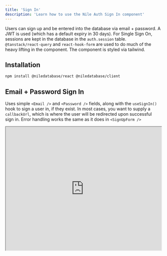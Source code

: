 ```yaml
---
title: 'Sign In'
description: 'Learn how to use the Nile Auth Sign In component'
---
```



Users can sign up and be entered into the database via email + password.  A JWT is used (which has a default expiry in 30 days). For Single Sign On, sessions are kept in the database in the `auth.session` table.
`@tanstack/react-query` and `react-hook-form` are used to do much of the heavy lifting in the component. The component is styled via tailwind.

## Installation

```bash
npm install @niledatabase/react @niledatabase/client
```

## Email + Password Sign In


Uses simple `<Email />` and `<Password />` fields, along with the `useSignIn()` hook to sign a user in, if they exist. In most cases, you want to supply a `callbackUrl`, which is where the user will be redirected upon successful sign in. Error handling works the same as it does in `<SignUpForm />`

<Tabs>
<Tab title="Preview">
  <iframe src="https://storybook.thenile.dev/iframe.html?args=&globals=&id=sign-in-form--sign-in-form" width="100%" height="400px" className="rounded-xl"/>
</Tab>
<Tab title="Component">
```jsx 
import { SignInForm } from "@niledatabase/react";

export default function SignUpPage() {
  return <SignInForm callbackUrl="/dashboard" />
}
```
</Tab>
</Tabs>



## Email Only Sign In

With an SMTP provider configured on your database, users can supply their emails and be sent a link for sign in. The users enters their email, which causes the auth service to create a token (saved to the auth.verification_tokens table in your database), and send it in an email. The token is valid for 4 hours by default. 

Once the user clicks the link, they will exchange their token for a session and be redirected to whichever page was provided in the `callbackUrl`

<Tabs>
<Tab title="Preview">
<iframe src="https://storybook.thenile.dev/iframe.html?args=&globals=&id=social-email--sign-in-with-email" width="100%" height="230px" className="rounded-xl"/>
</Tab>
<Tab title="Component">
```jsx 
import { EmailSignIn } from "@niledatabase/react";

export default function SignUpPage() {
  return <EmailSignIn callbackUrl="/dashboard" />
}
```
</Tab>
</Tabs>

## Hooks

### useSignIn

The `useSignIn` hook provides a way to authenticate users using credential-based sign-in within a React application. It utilizes React Query's `useMutation` to handle authentication requests and supports optional lifecycle callbacks for customization.

#### Installation

```sh
npm install @niledatabase/react @niledatabase/client
```

#### Usage

```tsx
import { useSignIn } from "@niledatabase/react";

const SignInComponent = () => {
  const signIn = useSignIn({
    beforeMutate: (data) => ({ ...data, extraParam: "value" }),
    onSuccess: () => console.log("Login successful"),
    onError: (error) => console.error("Login failed", error),
    callbackUrl: "/dashboard",
  });

  const handleLogin = () => {
    signIn({ email: "user@example.com", password: "securepassword" });
  };

  return <button onClick={handleLogin}>Sign In</button>;
};
```

#### API

##### `useSignIn(params?: Props): (data: LoginInfo) => void`

##### Parameters

| Name         | Type                           | Description |
|-------------|--------------------------------|-------------|
| `params`    | `Props` _(optional)_          | Configuration options |

##### Returns

A function that accepts `LoginInfo` containing user credentials to initiate the sign-in process.

#### Props


| Name           | Type                                       | Description |
|---------------|------------------------------------------|-------------|
| `callbackUrl`  | `string` _(recommended)_                                   | The URL to redirect to upon successful login. |
| `beforeMutate` | `(data: any) => any`   _(optional)_       | Optional function executed before the mutation occurs, allowing modification of request data. |
| `onSuccess`    | `(data: LoginSuccess) => void` _(optional)_            | Callback function triggered on a successful login. |
| `onError`      | `(error: Error, data: any) => void` _(optional)_   | Callback function triggered if the login fails. |
| `client`       | `QueryClient` _(optional)_               | React Query client instance. |

##### LoginInfo Type

```ts
export type LoginInfo = {
  email: string;
  password: string;
};
```

##### Example with Error Handling

```tsx
const signIn = useSignIn({
  onSuccess={async (res) => {
    if (res.ok) {
      // something good happened
    } else {
      const error = await res.text();
      console.error(error);
    }
  }}
  onError={(e)=> {
    console.error('Catastrophic failure 😭', e)
  }}
});

signIn({ email: "user@example.com", password: "wrongpassword" });
```

- Ensure that authentication providers are properly configured in your Next.js app.
- Use `beforeMutate` to modify request payloads before submission.
- The `callbackUrl` parameter determines the redirection URL post-login.

<Theming component="<SignIn />"/>
 

## Related Components

- [Single Sign On](/auth/singlesignon)
- [Sign Out](/auth/components/signout)
- [User Profile](/auth/components/user) 